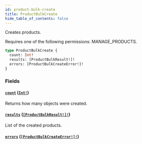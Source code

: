 ```yaml
---
id: product-bulk-create
title: ProductBulkCreate
hide_table_of_contents: false
---
```


Creates products.

Requires one of the following permissions: MANAGE_PRODUCTS.

```graphql
type ProductBulkCreate {
  count: Int!
  results: [ProductBulkResult!]!
  errors: [ProductBulkCreateError!]!
}
```

### Fields

#### [`count`](#) ([`Int!`](../../../developer/api-reference/scalars/int))

Returns how many objects were created.

#### [`results`](#) ([`[ProductBulkResult!]!`](../../../developer/api-reference/objects/product-bulk-result))

List of the created products.

#### [`errors`](#) ([`[ProductBulkCreateError!]!`](../../../developer/api-reference/objects/product-bulk-create-error))
